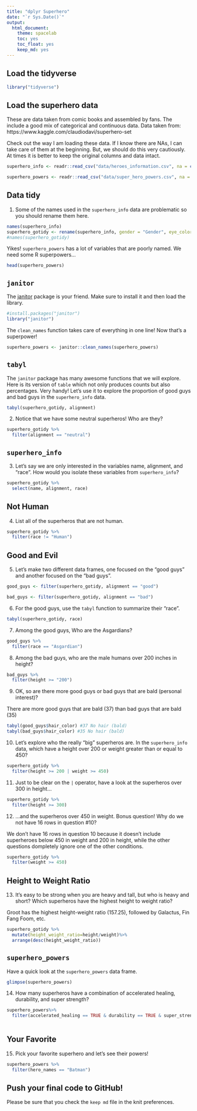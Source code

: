 ```yaml
---
title: "dplyr Superhero"
date: "`r Sys.Date()`"
output:
  html_document: 
    theme: spacelab
    toc: yes
    toc_float: yes
    keep_md: yes
---
```


## Load the tidyverse
```r
library("tidyverse")
```

## Load the superhero data
These are data taken from comic books and assembled by fans. The include a good mix of categorical and continuous data.  Data taken from: https://www.kaggle.com/claudiodavi/superhero-set  

Check out the way I am loading these data. If I know there are NAs, I can take care of them at the beginning. But, we should do this very cautiously. At times it is better to keep the original columns and data intact.  
```r
superhero_info <- readr::read_csv("data/heroes_information.csv", na = c("", "-99", "-"))
```

```r
superhero_powers <- readr::read_csv("data/super_hero_powers.csv", na = c("", "-99", "-"))
```

## Data tidy
1. Some of the names used in the `superhero_info` data are problematic so you should rename them here.  
```r
names(superhero_info)
superhero_gotidy <- rename(superhero_info, gender = "Gender", eye_color = "Eye color", race = "Race", hair_color = "Hair color", height = "Height", publisher = "Publisher", skin_color = "Skin color", alignment = "Alignment", weight = "Weight")
#names(superhero_gotidy)
```

Yikes! `superhero_powers` has a lot of variables that are poorly named. We need some R superpowers...
```r
head(superhero_powers)
```

## `janitor`
The [janitor](https://garthtarr.github.io/meatR/janitor.html) package is your friend. Make sure to install it and then load the library.  
```r
#install.packages("janitor")
library("janitor")
```

The `clean_names` function takes care of everything in one line! Now that's a superpower!
```r
superhero_powers <- janitor::clean_names(superhero_powers)
```

## `tabyl`
The `janitor` package has many awesome functions that we will explore. Here is its version of `table` which not only produces counts but also percentages. Very handy! Let's use it to explore the proportion of good guys and bad guys in the `superhero_info` data.  

```r
tabyl(superhero_gotidy, alignment)
```

2. Notice that we have some neutral superheros! Who are they?
```r
superhero_gotidy %>% 
  filter(alignment == "neutral")
```

## `superhero_info`
3. Let's say we are only interested in the variables name, alignment, and "race". How would you isolate these variables from `superhero_info`?
```r
superhero_gotidy %>% 
  select(name, alignment, race)
```

## Not Human
4. List all of the superheros that are not human.
```r
superhero_gotidy %>% 
  filter(race != "Human")
```

## Good and Evil
5. Let's make two different data frames, one focused on the "good guys" and another focused on the "bad guys".
```r
good_guys <- filter(superhero_gotidy, alignment == "good")
```

```r
bad_guys <- filter(superhero_gotidy, alignment == "bad")
```

6. For the good guys, use the `tabyl` function to summarize their "race".
```r
tabyl(superhero_gotidy, race)
```

7. Among the good guys, Who are the Asgardians?
```r
good_guys %>% 
  filter(race == "Asgardian")
```

8. Among the bad guys, who are the male humans over 200 inches in height?
```r
bad_guys %>% 
  filter(height >= "200")
```

9. OK, so are there more good guys or bad guys that are bald (personal interest)?

There are more good guys that are bald (37) than bad guys that are bald (35)

```r
tabyl(good_guys$hair_color) #37 No hair (bald)
tabyl(bad_guys$hair_color) #35 No hair (bald)
```

10. Let's explore who the really "big" superheros are. In the `superhero_info` data, which have a height over 200 or weight greater than or equal to 450?
```r
superhero_gotidy %>% 
  filter(height >= 200 | weight >= 450)
```

11. Just to be clear on the `|` operator,  have a look at the superheros over 300 in height...
```r
superhero_gotidy %>% 
  filter(height >= 300)
```

12. ...and the superheros over 450 in weight. Bonus question! Why do we not have 16 rows in question #10?

We don't have 16 rows in question 10 because it doesn't include superheroes below 450 in weight and 200 in height, while the other questions dompletely ignore one of the other conditions.

```r
superhero_gotidy %>% 
  filter(weight >= 450)
```

## Height to Weight Ratio
13. It's easy to be strong when you are heavy and tall, but who is heavy and short? Which superheros have the highest height to weight ratio?

Groot has the highest height-weight ratio (157.25), followed by Galactus, Fin Fang Foom, etc. 

```r
superhero_gotidy %>% 
  mutate(height_weight_ratio=height/weight)%>% 
  arrange(desc(height_weight_ratio))
```

## `superhero_powers`
Have a quick look at the `superhero_powers` data frame.  
```r
glimpse(superhero_powers)
```

14. How many superheros have a combination of accelerated healing, durability, and super strength?
```r
superhero_powers%>%
  filter(accelerated_healing == TRUE & durability == TRUE & super_strength == TRUE)
  
```

## Your Favorite
15. Pick your favorite superhero and let's see their powers!
```r
superhero_powers %>% 
  filter(hero_names == "Batman")
```

## Push your final code to GitHub!
Please be sure that you check the `keep md` file in the knit preferences.   